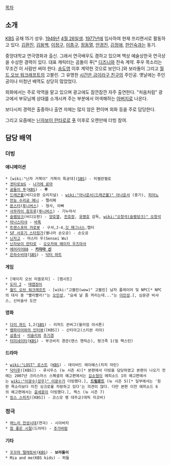 {{{#!html
<img src="http://www.kbsvoice.net/board/data/blog/profile_image2/1011413">}}}

[[목차]]
== 소개 ==
[[KBS]] 공채 15기 성우. [[1949년]] [[4월 26일]]생. [[1977년]]에 입사하여 현재 프리랜서로 활동하고 있다. [[김환진]], [[김용백]], [[이정구]], [[이종구]], [[정동열]], [[안경진]], [[김정애]], [[한인숙]]과는 동기.

중앙대학교 연극영화과 출신. 그래서 연극배우도 겸하고 있으며 백상 예술상한국 연극상을 수상한 경력이 있다. 대표 캐릭터는 곰돌이 푸[* [[월트 디즈니 컴퍼니|디즈니]]와 전속 계약. 푸우 목소리는 무조건 이 사람만 써야 한다. [[송도영]] 이후 계약한 것으로 보인다.]와 보라돌이 그리고 [[월드 오브 워크래프트]]의 고블린. 그 유명한 [[시간은 금이라구 친구]]의 주인공. 옛날에는 주인공이나 미청년 배역도 상당히 많았었다.

외화에서는 주로 악역을 맡고 있으며 광고에도 잠깐잠깐 자주 출연한다. "처음처럼" 광고에서 부모님께 상대를 소개시켜 주는 부분에서 어색해하는 [[아버지]]로 나온다.

보다시피 경력은 출중하나 출연 자체는 많지 않은 편이며 외화 등을 주로 담당한다. 

그리고 요즘에는 [[닌자보이 란타로]]로 [[푸]] 이후로 오랜만에 더빙 참여.

== 담당 배역 ==
=== 더빙 ===
==== 애니메이션 ====
 * [wiki:"닌자 거북이" 거북이 특공대]([[SBS]]) - 미켈란젤로
 * [[겟타로보G]] - [[나가레 료마]]
 * [[곰돌이 푸]]([[KBS]]) - '''푸'''
 * [[드래곤볼]](비디오판 오리지널) - [[wiki:"아나운서(드래곤볼)" 아나운서]] (중기), [[피아노]]
 * [[만능 수리공 매니]] - 펠리페
 * [[몬스터(만화)|몬스터]]([[투니버스]]) - 형사, 아빠
 * [[사무라이 참프루]]([[투니버스]]) - 기누마사
 * [[슬램덩크]](비디오판) - [[양호열]], [[전호장]], [[유명호]] 감독, [[wiki:"오창석(슬램덩크)" 오창석]]
 * [[아나스타샤(애니메이션)|아나스타샤]] - [[아나스타샤(애니메이션)#s-3|바톡]]
 * [[트랜스포머 카로봇]] - 구셔,J-4,[[갓 매그너스]],헵터
 * [[SF 서유기 스타징가]](별나라 손오공) - 손오공
 * [[닌자고]] - 마스터 우(Sensei Wu)
 * [[닌자보이 란타로]] - [[오오카와 헤이지 우즈마사]]
 * [[에어리어88]] - '''[[카자마 신]]'''
 * [[은하수비대]]([[SBS]]) - [[닥터 하트]]

==== 게임 ====
 * [에이지 오브 미쏠로지] - [켐시트]
 * [[도타 2]] - [[태엽장이]]
 * [[월드 오브 워크래프트]] - [wiki:"고블린(wow)" 고블린] 남자 플레이어 및 NPC[* NPC의 대사 중 "빨리빨리!"는 [[오인성]], "요새 날 좀 꺼리는데..."는 [[이인성]].], 심문관 비샤스, 신비술사 도안

==== 영화 ====
 * [[다이 하드]] 1,2([[SBS]]) - 리처드 쏜버그(윌리엄 아서톤)
 * [[뱀파이어와의 인터뷰]]([KBS]) - 산티아고(스티븐 리아)
 * [[삼총사]] - [[리슐리외]] [[추기경]]
 * [[터미네이터]]([[KBS]]) - 부코비치 경관(랜스 헨릭슨), 펑크족 1(빌 팩스턴)

==== 드라마 ====
 * [[wiki:"LOST" 로스트]] ([[KBS]]) - 데이비드 레이예스(치치 마린)
 * [[닥터후]]([KBS]) - 루시우스 (뉴 시즌 4)[* 본편에서 더빙을 담당하였고 본편이 나오기 전에는 2007년 크리스마스 스폐셜의 예고편에서는 [[김소형]]이 에피소드 1의 예고편에서는 [[wiki:"이광수(성우)" 이광수]]가 더빙했다.], '''[[드림로드]]''' (뉴 시즌 5)[* 일부에서는 '원판 목소리보다 미친 싱크로를 자랑하고 있다'는 의견이 많다. 다만 본편 이전 에피소드 6의 예고편에서는 [[윤세웅]]이 더빙했다.], 젝스 (뉴 시즌 7)
 * [[킹스 스피치]]([KBS]) - 코스모 랭 대주교(데릭 자코비)

=== 정극 ===
 * [[며느리 전성시대]](연극) - 시아버지
 * [[참 좋은 시절]](드라마) - [[추가바람]]

==== 기타 ====
 * [[꼬꼬마 텔레토비]]([[KBS]]) - '''보라돌이'''
 * Mia and me(KBS kids) - 퍼들
